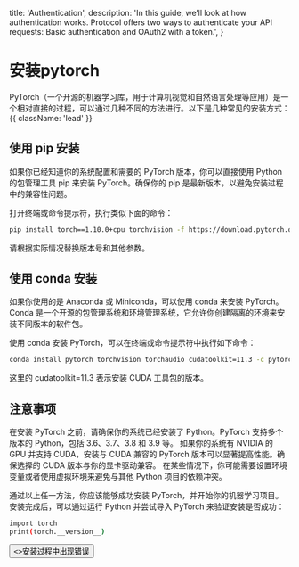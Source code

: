   title: 'Authentication',
  description:
    'In this guide, we’ll look at how authentication works. Protocol offers two ways to authenticate your API requests: Basic authentication and OAuth2 with a token.',
}

# 安装pytorch

PyTorch（一个开源的机器学习库，用于计算机视觉和自然语言处理等应用）是一个相对直接的过程，可以通过几种不同的方法进行。以下是几种常见的安装方式： {{ className: 'lead' }}

## 使用 pip 安装

如果你已经知道你的系统配置和需要的 PyTorch 版本，你可以直接使用 Python 的包管理工具 pip 来安装 PyTorch。确保你的 pip 是最新版本，以避免安装过程中的兼容性问题。

打开终端或命令提示符，执行类似下面的命令：

```bash {{ title: 'linux' }}
pip install torch==1.10.0+cpu torchvision -f https://download.pytorch.org/whl/torch_stable.html
```

请根据实际情况替换版本号和其他参数。

## 使用 conda 安装

如果你使用的是 Anaconda 或 Miniconda，可以使用 conda 来安装 PyTorch。Conda 是一个开源的包管理系统和环境管理系统，它允许你创建隔离的环境来安装不同版本的软件包。

使用 conda 安装 PyTorch，可以在终端或命令提示符中执行如下命令：

```bash {{ title: 'Linux' }}
conda install pytorch torchvision torchaudio cudatoolkit=11.3 -c pytorch
```

这里的 cudatoolkit=11.3 表示安装 CUDA 工具包的版本。

## 注意事项

在安装 PyTorch 之前，请确保你的系统已经安装了 Python。PyTorch 支持多个版本的 Python，包括 3.6、3.7、3.8 和 3.9 等。
如果你的系统有 NVIDIA 的 GPU 并支持 CUDA，安装与 CUDA 兼容的 PyTorch 版本可以显著提高性能。确保选择的 CUDA 版本与你的显卡驱动兼容。
在某些情况下，你可能需要设置环境变量或者使用虚拟环境来避免与其他 Python 项目的依赖冲突。


通过以上任一方法，你应该能够成功安装 PyTorch，并开始你的机器学习项目。安装完成后，可以通过运行 Python 并尝试导入 PyTorch 来验证安装是否成功：

```bash {{ title: 'Python' }}
import torch
print(torch.__version__)
```

<div className="not-prose">
  <Button href="/sdks" variant="text" arrow="right">
    <>安装过程中出现错误</>
  </Button>
</div>
